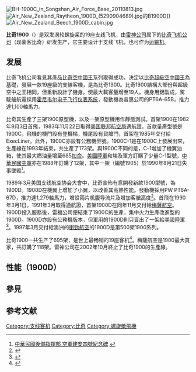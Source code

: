 {{infobox Aircraft
  |name = 比奇1900
  |type = [[支线客机|支线客机]]
  |manufacturer = [[比奇飛機公司|比奇飛機公司]]
  |image = Image:Air Labrador Beech 1900D.jpg
  |caption=<div style="Labrador 航空的比奇 1900: center;">
</div>
  |designer =比奇
  |first flight = 1982年9月3日
  |introduced = 1984年2月  
  |status = 已停產
  |primary user = [[銀色航空|銀色航空]]
  |more users = [[大湖航空|大湖航空]]<br>[[飛鷹航空|飛鷹航空]]<br>[[珍娜航空|珍娜航空]]
  |produced = 1982-2002
  |number built = 695
  |unit cost = 499.5 万美元 (2001)
  |developed from = [[比奇超級空中國王|比奇超級空中國王]]
  |variants with their own articles = 
}}
[[File:BH-1900C_in_Songshan_Air_Force_Base_20110813.jpg|thumb]]
[[File:Air_New_Zealand_Raytheon_1900D_(5290904689).jpg|thumb]]的B1900D]]
[[File:Air_New_Zealand_Beech_1900D_cabin.jpg|thumb]]

'''比奇1900'''（{{lang-en|'''Beechcraft 1900'''}}）是双发涡轮螺旋桨的19座支线飞机，由[[雷神公司|雷神公司]]属下的[[比奇飞机公司|比奇飞机公司]]（现豪客比奇）研发生产，它主要设计于支线飞机，也可作为[[运输机|运输机]]。

== 发展 ==
比奇飞机公司看見其產品[[比奇空中國王|比奇空中國王]]系列取得成功，決定以[[比奇超級空中國王|比奇超級空中國王]]為基礎，發展一款19座級的支線客機，是為比奇1900。比奇1900結構大部份與超級空中之王相同，但重新設計了機身，使最大載客量增至19人。機身用鋁製成，駕駛艙航電採用[[霍尼韦尔|霍尼韦尔]][[电子飞行仪表系统|电子飞行仪表系统]]，發動機為普惠公司的PT6A-65B，推力達1,100軸馬力。

比奇其生產了三架1900原型機，以及一架原型機用作靜態測試。首架1900在1982年9月3日首飛，1983年11月22日取得[[美国联邦航空局|美国联邦航空局]]適航證。首款量產型號是1900C，飛機的機門設有登機梯，機尾設有貨艙門，首架在1985年交付給ExecLiner。此外，1900C亦設有公務機型號。1900C-1是在1900C上發展出來，生產線在1993年結束，共生產了173架。與1900C不同的是，C-1增加了機翼油箱，使其最大燃油量增至685[[加侖|加侖]]。[[美國陸軍|美國陸軍]]和埃及軍方訂購了少量C-1型號，[[中華民國空軍|中華民國空軍]]亦在1988年訂購了12架，其中一架（編號1905）於1990年8月21日失事墜毀<ref>[http://afrc.mnd.gov.tw/martyr/monument_brief/G011.html 中華民國後備指揮部 空軍建安四號紀念碑] {{webarchive|url=https://web.archive.org/web/20161109232430/http://afrc.mnd.gov.tw/martyr/monument_brief/G011.html |date=2016-11-09 }}</ref>。

1989年3月美国支线航空协会大會中，比奇宣佈有意開發新款1900型號，為1900D。1900D在機翼上增加了小翼，以改善其高熱性能。發動機採用PW PT6A-67D，推力達1,279軸馬力，增設兩片机腹导流片及增加客艙高度<ref>{{Cite web |url=http://www.airliners.net/aircraft-data/stats.main?id=329 |title=Raytheon Beechcraft 1900 airliners.net |access-date=2016-05-13 |archive-date=2016-05-23 |archive-url=https://web.archive.org/web/20160523104047/http://www.airliners.net/aircraft-data/stats.main?id=329 |dead-url=no }}</ref>。首飛在1990年3月1日，1991年3月取得適航證，首架1900D在同年11月交付給[[梅薩航空|梅薩航空]]。1900D投入服務後，雷福公司便結束了1900C的生產，集中火力生產改進型的1900D。1900D亦設有公務機版本，但軍用的1900D則只賣出了一架給美國陸軍<ref name="a">{{cite book |title=Civil Aircraft Today  |page=168-169 |year=2006 |publisher=Paul E. Eden |location= |isbn=1-84509-324-0}}</ref>。1997年3月交付給澳洲的[[衝勁航空|衝勁航空]]的1900D是第500架1900系列。

比奇1900一共生产了695架，是世上最畅销的19座客机<ref>{{Cite web |url=http://www.globalsecurity.org/military/systems/aircraft/c-12j.htm |title=C-12J overview, GlobalSecurity.org |accessdate=2011-01-15 |archive-date=2017-07-14 |archive-url=https://web.archive.org/web/20170714100107/http://www.globalsecurity.org/military/systems/aircraft/c-12j.htm |dead-url=no }}</ref>。梅薩航空是1900最大買家，共訂購了118架。雷神公司在2002年10月終止了比奇1900的生產線。

== 性能（1900D） ==
{{aircraft specifications
|plane or copter?=plane
|jet or prop?=prop
|ref=Raytheon: Beechcraft 1900D Passenger Specifications and Performance<ref>Raytheon: [http://www.raytheon.com/businesses/rtnwcm/groups/public/documents/content/rtn_raas_prod_1900dp_pdf.pdf Beechcraft 1900D Passenger Specifications and Performance] {{webarchive|url=https://web.archive.org/web/20120315223626/http://www.raytheon.com/businesses/rtnwcm/groups/public/documents/content/rtn_raas_prod_1900dp_pdf.pdf |date=2012-03-15 }} Retrieved on 30 December 2010</ref>
|crew= 1-2人
|capacity= 19人
|length main= 57尺8寸
|length alt= 17.62米
|span main= 57尺9寸
|span alt= 17.64米
|height main= 15尺5寸
|height alt= 4.72米
|area main=310平方尺
|area alt=28.8平方米
|airfoil=
|empty weight main= 10,434 磅
|empty weight alt= 4,732公斤
|max ramp weight= 17,230 磅
|loaded weight alt= 7,814公斤
|useful load main= 6,356 磅
|useful load alt= 2,882公斤
|max takeoff weight main= 17,120 磅
|max takeoff weight alt= 7,764公斤
|more general='''載油量''': 4,484 磅
|engine (prop)=[[普惠加拿大PT6|普惠加拿大PT6A-67D]]
|type of prop=[[渦輪螺旋槳發動機|渦輪螺旋槳發動機]]
|number of props=2
|power main= 1,279 [[馬力|軸馬力]]
|power alt= 955千牛頓力
|power original=
|max speed main=
|cruise speed main= 280節
|cruise speed alt= 518公里／時, 322英里
|cruise speed more= 20,000尺（6,100米）
|never exceed speed main=
|stall speed main=
|stall speed alt=
|range main= 1707公里
|range alt= 1439英里
|ceiling main= 25,000尺
|ceiling alt= 7,620米
|climb rate main= 2,615尺／分鐘
|climb rate alt= 797米／分鐘
|loading main=
|loading alt=
|thrust/weight=
|power/mass main=
|power/mass alt=
|more performance=
|armament=
|avionics= 
}}
==參見==
{{portal box|航空}}
{{aircontent
|similar aircraft=
*[[運-12|運-12]]
*[[PZL_M-28|PZL M-28]]
*[[多尼爾228|多尼爾228]]
*[[維京航空DHC-6|維京航空DHC-6]]
*[[Let_L-410|Let L-410]]
*[[捷流31|捷流31]]
*[[EMB-110|EMB-110]]
*[[費爾柴爾德梅特羅|費爾柴爾德梅特羅]]
*{{tsl|en|CASA 212|CASA 212}}
*{{tsl|en|Cessna 408|塞斯納408}}
 }}

== 参考文献 ==
{{Reflist}}

{{中華民國空軍軍備}}

[[Category:支线客机|Category:支线客机]]
[[Category:比奇|Category:比奇]]
[[Category:螺旋槳飛機|Category:螺旋槳飛機]]